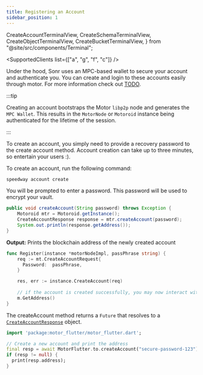 ```yaml
---
title: Registering an Account
sidebar_position: 1
---
```


  CreateAccountTerminalView,
  CreateSchemaTerminalView,
  CreateObjectTerminalView,
  CreateBucketTerminalView,
} from "@site/src/components/Terminal";

<SupportedClients list={["a", "g", "f", "c"]} />

Under the hood, Sonr uses an MPC-based wallet to secure your account and authenticate
you. You can create and login to these accounts easily through motor. For more information
check out [TODO](#).

:::tip

Creating an account bootstraps the Motor `libp2p` node and generates the `MPC Wallet`. This results in the `MotorNode` or `Motoroid` instance being authenticated for the lifetime of the session.

:::

To create an account, you simply need to provide a recovery password to the create account method. Account creation can take up to three minutes, so entertain your users :).

<Tabs groupId="platform">
    <TabItem value="cli" label="🖥️ CLI" default>
To create an account, run the following command:

```sh
speedway account create
```

<div style={{ maxWidth: 600, marginBottom: 16 }}>
  <CreateAccountTerminalView />
</div>

You will be prompted to enter a password. This password will be used to encrypt your vault.

  </TabItem>

  <TabItem value="java" label="🤖 Android">

```java
public void createAccount(String password) throws Exception {
    Motoroid mtr = Motoroid.getInstance();
    CreateAccountResponse response = mtr.createAccount(password);
    System.out.println(response.getAddress());
}
```

**Output:** Prints the blockchain address of the newly created account

  </TabItem>
  <TabItem value="go" label="🐹 Go">

```go
func Register(instance *motorNodeImpl, passPhrase string) {
    req := mt.CreateAccountRequest{
      Password:  passPhrase,
    }

    res, err := instance.CreateAccount(req)
    
    // if the account is created successfully, you may now interact with the `motor` instance
    m.GetAddress()
}
```

  </TabItem>
  <TabItem value="flutter" label="🐦 Flutter">

The createAccount method returns a `Future` that resolves to a [`CreateAccountResponse`](/protodocs/motor/v1/response.proto#createaccountresponse) object.

```dart
import 'package:motor_flutter/motor_flutter.dart';

// Create a new account and print the address
final resp = await MotorFlutter.to.createAccount("secure-password-123");
if (resp != null) {
  print(resp.address);
}
```
  </TabItem>
</Tabs>

